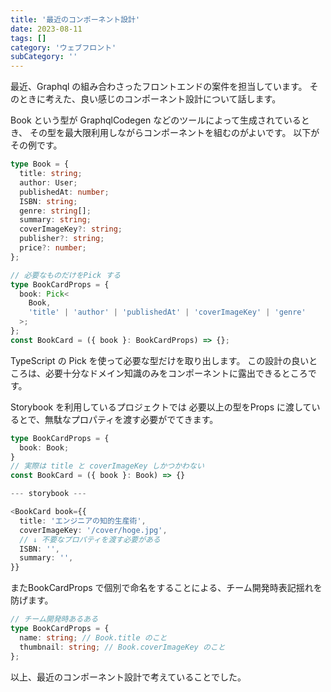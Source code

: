 ```yaml
---
title: '最近のコンポーネント設計'
date: 2023-08-11
tags: []
category: 'ウェブフロント'
subCategory: ''
---
```


最近、Graphql の組み合わさったフロントエンドの案件を担当しています。
そのときに考えた、良い感じのコンポーネント設計について話します。

Book という型が GraphqlCodegen などのツールによって生成されているとき、
その型を最大限利用しながらコンポーネントを組むのがよいです。
以下がその例です。

```typescript
type Book = {
  title: string;
  author: User;
  publishedAt: number;
  ISBN: string;
  genre: string[];
  summary: string;
  coverImageKey?: string;
  publisher?: string;
  price?: number;
};

// 必要なものだけをPick する
type BookCardProps = {
  book: Pick<
    Book,
    'title' | 'author' | 'publishedAt' | 'coverImageKey' | 'genre'
  >;
};
const BookCard = ({ book }: BookCardProps) => {};
```

TypeScript の Pick を使って必要な型だけを取り出します。
この設計の良いところは、必要十分なドメイン知識のみをコンポーネントに露出できるところです。

Storybook を利用しているプロジェクトでは 必要以上の型をProps に渡しているとで、無駄なプロパティを渡す必要がでてきます。

```typescript
type BookCardProps = {
  book: Book;
}
// 実際は title と coverImageKey しかつかわない
const BookCard = ({ book }: Book) => {}

--- storybook ---

<BookCard book={{
  title: 'エンジニアの知的生産術',
  coverImageKey: '/cover/hoge.jpg',
  // ↓ 不要なプロパティを渡す必要がある
  ISBN: '',
  summary: '',
}}

```

またBookCardProps で個別で命名をすることによる、チーム開発時表記揺れを防げます。

```typescript
// チーム開発時あるある
type BookCardProps = {
  name: string; // Book.title のこと
  thumbnail: string; // Book.coverImageKey のこと
};
```

以上、最近のコンポーネント設計で考えていることでした。
